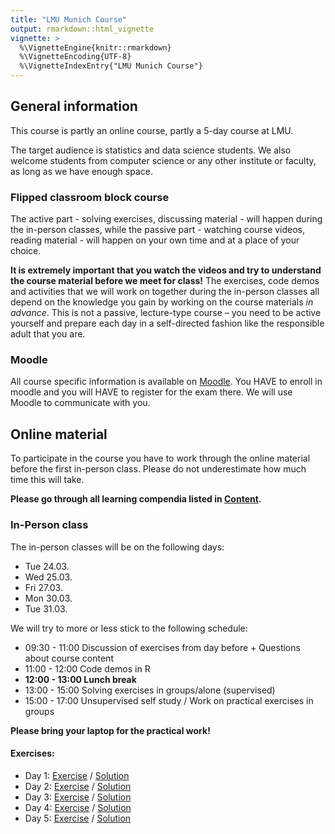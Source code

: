 ```yaml
---
title: "LMU Munich Course"
output: rmarkdown::html_vignette
vignette: >
  %\VignetteEngine{knitr::rmarkdown}
  %\VignetteEncoding{UTF-8}
  %\VignetteIndexEntry{"LMU Munich Course"}
---
```


## General information

This course is partly an online course, partly a 5-day course at LMU.

The target audience is statistics and data science students.
We also welcome students from computer science or any other institute or faculty, 
as long as we have enough space. 



### Flipped classroom block course

The active part - solving exercises, discussing material - will happen during the in-person classes, while the passive part - watching course videos, reading material - will happen on your own time and at a place of your choice. 

**It is extremely important that you watch the videos and try to understand the course material before we meet for class!** 
The exercises, code demos and activities that we will work on together during the in-person classes all depend on the knowledge you gain by working on the course materials *in advance*. This is not a passive, lecture-type course -- you need to be active yourself and prepare each day in a self-directed fashion like the responsible adult that you are.


### Moodle

All course specific information is available on [Moodle](https://moodle.lmu.de/course/view.php?id=4392).
You HAVE to enroll in moodle and you will HAVE to register for the exam there.
We will use Moodle to communicate with you. 

## Online material

To participate in the course you have to work through the online material
before the first in-person class. 
Please do not underestimate how much time this will take.

**Please go through all learning compendia listed in [Content](../articles/content.html#learning-compendia).**


### In-Person class

The in-person classes will be on the following days:

- Tue 24.03.
- Wed 25.03.
- Fri 27.03.
- Mon 30.03.
- Tue 31.03.

We will try to more or less stick to the following schedule:

- 09:30 - 11:00 Discussion of exercises from day before + Questions about course content
- 11:00 - 12:00 Code demos in R
- **12:00 - 13:00 Lunch break**
- 13:00 - 15:00 Solving exercises in groups/alone (supervised) 
- 15:00 - 17:00 Unsupervised self study / Work on practical exercises in groups 

**Please bring your laptop for the practical work!**

#### Exercises:

- Day 1: [Exercise]() / [Solution]()
- Day 2: [Exercise]() / [Solution]()
- Day 3: [Exercise]() / [Solution]()
- Day 4: [Exercise]() / [Solution]()
- Day 5: [Exercise]() / [Solution]()












